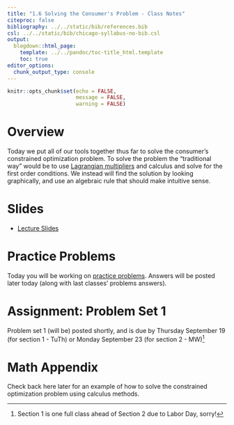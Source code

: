 ```yaml
---
title: "1.6 Solving the Consumer's Problem - Class Notes"
citeproc: false
bibliography: ../../static/bib/references.bib
csl: ../../static/bib/chicago-syllabus-no-bib.csl
output:
  blogdown::html_page:
    template: ../../pandoc/toc-title_html.template
    toc: true
editor_options: 
  chunk_output_type: console
---
```


```r
knitr::opts_chunk$set(echo = FALSE,
                      message = FALSE,
                      warning = FALSE)
```

# Overview

Today we put all of our tools together thus far to solve the consumer's constrained optimization problem. To solve the problem the "traditional way" would be to use [Lagrangian multipliers](https://en.wikipedia.org/wiki/Lagrange_multiplier) and calculus and solve for the first order conditions. We instead will find the solution by looking graphically, and use an algebraic rule that should make intuitive sense. 

# Slides

- [<i class="fas fa-external-link-square-alt"></i> Lecture Slides](/slides/06-slides.html)

# Practice Problems

Today you will be working on [practice problems](/practice/065-practice.html). Answers will be posted later today (along with last classes' problems answers).

# Assignment: Problem Set 1

Problem set 1 (will be) posted shortly, and is due by Thursday September 19 (for section 1 - TuTh) or Monday September 23 (for section 2 - MW)^[Section 1 is one full class ahead of Section 2 due to Labor Day, sorry!]

# Math Appendix

Check back here later for an example of how to solve the constrained optimization problem using calculus methods.